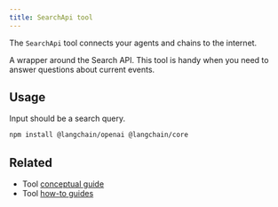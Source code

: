 ```yaml
---
title: SearchApi tool
---
```


The `SearchApi` tool connects your agents and chains to the internet.

A wrapper around the Search API. This tool is handy when you need to answer questions about current events.

## Usage

Input should be a search query.



```bash npm
npm install @langchain/openai @langchain/core
```

<SearchapiGoogleNews />

## Related

- Tool [conceptual guide](/oss/concepts/tools)
- Tool [how-to guides](/oss/how-to/#tools)
